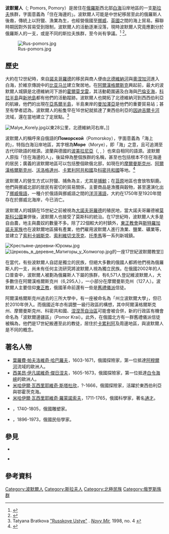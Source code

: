 '''波默爾人'''（{{lang-ru|помо́ры}}; Pomors, Pomory）是居住在[[俄羅斯|俄羅斯]]西北部[[白海|白海]]沿岸地區的一支[[斯拉夫|斯拉夫]]族群，字面意義為「住在海邊的」。波默爾人可能是中世紀移居至此的俄羅斯人後裔，傳統上以狩獵、漁業為生，也經營俄國至[[挪威|挪威]]、[[英國|英國]]之間的海上貿易。蘇聯時期因對外貿易受到限制，波默爾人的活動逐漸沒落，現時波默爾人究竟應劃分於俄羅斯人的一支，或是不同的斯拉夫族群，至今尚有爭議。<ref>{{Cite web |url=http://www.pomor-rus.org/ |title=Pomors and Pomor'e (in Russian) |access-date=2016-01-02 |archive-url=https://web.archive.org/web/20160109172801/http://pomor-rus.org/ |archive-date=2016-01-09 |dead-url=yes }}</ref> <ref>{{Cite web |url=http://pomorland.narod.ru/ |title=Pomors Community official site |access-date=2016-01-02 |archive-date=2014-08-21 |archive-url=https://web.archive.org/web/20140821180850/http://pomorland.narod.ru/ |dead-url=no }}</ref>。

[[File:Rus-pomors.jpg|thumb]]

== 歷史 ==

大約在12世紀時，來自[[諾夫哥羅德|諾夫哥羅德]]的移民與商人便由[[北德維納河|北德維納河]]與[[奧涅加河|奧涅加河]]進入白海，於維京傳說中的[[比亚马兰|比亚马兰]]建立聚居地。在[[阿爾漢格爾斯克|阿爾漢格爾斯克]]興起前，最大的波默爾人城鎮是北德維納河下游的[[霍爾莫戈雷|霍爾莫戈雷]]，其活動範圍遍及白海與[[巴倫支海|巴倫支海]]，[[科拉半島|科拉半島]]與[[新地島|新地島]]都有他們的活動蹤跡。波默爾人也開拓了北德維納河到西西伯利亞的航線，他們的{{link-en|平底船|Koch (boat)}}出現在[[亞馬爾半島|亞馬爾半島]]，半島東岸的[[曼加澤亞|曼加澤亞]]是他們的重要貿易站；甚至有學者認為，波默爾人的船隻早在16世紀就抵達了東西伯利亞的[[因迪吉爾卡河|因迪吉爾卡河]]流域，還在當地建立了定居點。<ref>Tatyana Bratkova [http://magazines.russ.ru/novyi_mi/1998/4/brat.html "Russkoye Ustye"] {{Wayback|url=http://magazines.russ.ru/novyi_mi/1998/4/brat.html |date=20190619080249 }}. ''[[Novy_Mir|Novy Mir]],'' 1998, no. 4 {{ru icon}}</ref>

[[Image:Malye_Korely.jpg|thumb]]以東28公里，北德維納河右岸。]]

波默爾人的稱呼來自俄語的'''Поморской'''（Pomorskoy），字面意義為「海上的」，特指白海沿岸地區，其字根為'''Море'''（Morye），即「海」之意，且可追溯至古代印歐語的根源。波蘭與德國的[[波美拉尼亞|波美拉尼亞]]（{{lang-en|Pomerania}}, {{lang-de|Pommern}}, {{lang-pl|Pomorze}}）也來自相同的語源。波默爾人原指「住在海邊的人」，後延伸為整個族群的名稱，甚至也包括根本不住在海邊的居民；廣義的波默爾地區可以包括整個歐俄北部，如現在的[[摩爾曼斯克州|摩爾曼斯克州]]、[[阿爾漢格爾斯克州|阿爾漢格爾斯克州]]、[[沃洛格達州|沃洛格達州]]、[[卡累利阿共和國|卡累利阿共和國]]及[[科密共和國|科密共和國]]等地。<ref>{{Cite web |url=http://www.pomor-rus.org/eng/pomory_english.htm |title=Pomors and Pomor'e |access-date=2019-04-27 |archive-url=https://web.archive.org/web/20080910050813/http://www.pomor-rus.org/eng/pomory_english.htm |archive-date=2008-09-10 |dead-url=yes }}</ref> 

波默爾人的營生方式以狩獵、捕魚為主，尤其是[[捕鯨|捕鯨]]；在[[苔原|苔原]]地區也會放牧馴鹿。他們與挪威北部的居民有密切的貿易關係，主要商品是漁獲與穀物，甚至還演化出了[[挪威俄語|挪威俄語]]，一種介於俄語與挪威語之間的[[洋涇濱語|洋涇濱語]]，大約在1750年至1920年間存在於挪威北海岸，今已消亡。

波默爾人的城鎮在15世紀之前被視為[[大諾夫哥羅德|大諾夫哥羅德]]的殖民地，當大諾夫哥羅德被[[莫斯科公國|莫斯科公國]]兼併後，波默爾人也接受了莫斯科的統治。在17世紀時，波默爾人大多是自由農，地主與農奴的數量不多。除了22個較大的村鎮外，[[東正教會|東正教會]]與[[斯特羅加諾夫家族|斯特羅加諾夫家族]]也在波默爾地區擁有產業，他們雇用波默爾人進行漁業、鹽業、礦業等，並建立了[[索利卡姆斯克|索利卡姆斯克]]、[[索利維切戈茨克|索利維切戈茨克]]、[[托季馬|托季馬]]等一系列新城鎮。

[[File:Крестьяне-деревни-Юромы.jpg|thumb]]
[[File:Церковь_в_деревне_Матигоры_у_Холмогор.jpg|thumb]]的一座17世紀波默爾教堂]]

在當代，有些波默爾人自認是獨立的民族，但絕大多數的俄國人都將他們視為俄羅斯人的一支，尚未有任何主流研究將波默爾人視為獨立民族。在俄國2002年的人口普查中，波默爾人被劃為俄羅斯人下屬的族群，有6,571人登記維波默爾人，大多數住在阿爾漢格爾斯克州（6,295人），一小部分在摩爾曼斯克州（127人）。波默爾人主要信仰[[東正教|東正教]]，俄國革命前還有一些是[[舊禮儀派|舊禮儀派]]信徒。

阿爾漢格爾斯克州過去的三所大學中，有一座被命名為「州立波默爾大學」，但已於2010年併入{{link-en|聯邦北極大學|Northern (Arctic) Federal University}}。而俄國近年亦有調整一級行政區的構想，其中阿爾漢格爾斯克州、摩爾曼斯克州、科密共和國、[[涅涅茨自治區|涅涅茨自治區]]可能會被合併，新的行政區有機會命名為「波默爾邊疆區」（Pomor Krai）。此外，在俄國北方有一群舊禮儀派信徒被稱為{{link-en|Pomortsy|Pomorian Old-Orthodox Church}}，他們是17世紀搬遷至此的教徒，居住於[[卡累利阿|卡累利阿]]及周邊地區，與波默爾人是不同的概念。

== 著名人物 ==
*[[葉羅費·帕夫洛維奇·哈巴羅夫|葉羅費·帕夫洛維奇·哈巴羅夫]]，1603-1671，俄國探險家，第一位抵達[[阿穆爾河|阿穆爾河]]流域的歐洲人。<br/>
*[[謝苗·伊凡諾維奇·迭日涅夫|西美昂·伊凡諾維奇·傑日涅夫]]，1605-1673，俄國探險家，第一位抵達[[白令海峽|白令海峽]]的歐洲人。<br/>
*[[米哈伊爾·瓦西里耶維奇·斯塔杜欣|米哈伊爾·瓦西里耶維奇·斯塔杜欣]]，?-1666，俄國探險家，活躍於東西伯利亞與鄂霍茨克海。<br/>
*[[米哈伊爾·瓦西里耶維奇·羅蒙諾索夫|米哈伊爾·瓦西里耶維奇·羅蒙諾索夫]]，1711-1765，俄國科學家，著名[[通才|通才]]。<br/>
*{{link-en|費多特·伊凡諾維奇·舒賓|Fedot Shubin}}，1740-1805，俄國雕塑家。<br/>
*{{link-en|波里斯·維克托羅維奇·舍爾金|Boris Shergin}}，1896-1973，俄國民俗學家。<br/>

== 參見 ==
*{{link-en|波默爾方言|Pomor dialects}}<br/>
*{{link-en|波默爾貿易|Pomor trade}}<br/>

== 參考資料 ==
{{commonscat|Pomors}}
{{reflist}}
{{極地探險}}
[[Category:波默爾人|Category:波默爾人]]
[[Category:斯拉夫人|Category:斯拉夫人]]
[[Category:北極民族|Category:北極民族]]
[[Category:俄罗斯族群|Category:俄罗斯族群]]